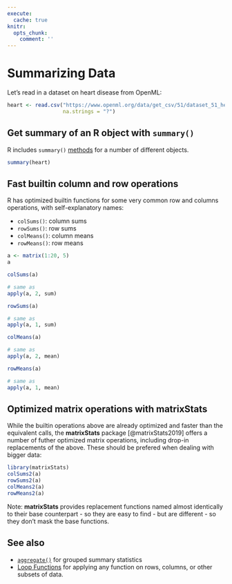 ```yaml
---
execute:
  cache: true
knitr:
  opts_chunk: 
    comment: ''
---
```

# Summarizing Data {#summarize}

Let's read in a dataset on heart disease from OpenML:

```r
heart <- read.csv("https://www.openml.org/data/get_csv/51/dataset_51_heart-h.arff",
                  na.strings = "?")
```

## Get summary of an R object with `summary()`

R includes `summary()` [methods](#s3methods) for a number of different objects. 

```r
summary(heart)
```

## Fast builtin column and row operations

R has optimized builtin functions for some very common row and columns
operations, with self-explanatory names:

* `colSums()`: column sums
* `rowSums()`: row sums
* `colMeans()`: column means
* `rowMeans()`: row means

```r
a <- matrix(1:20, 5)
a
```

```r
colSums(a)

# same as
apply(a, 2, sum)
```

```r
rowSums(a)

# same as
apply(a, 1, sum)
```

```r
colMeans(a)

# same as
apply(a, 2, mean)
```

```r
rowMeans(a)

# same as
apply(a, 1, mean)
```

## Optimized matrix operations with **matrixStats**

While the builtin operations above are already optimized and faster than the 
equivalent calls, the **matrixStats** package [@matrixStats2019] offers a 
number of futher optimized matrix operations, including drop-in replacements of 
the above. These should be prefered when dealing with bigger data:

```r
library(matrixStats)
colSums2(a)
rowSums2(a)
colMeans2(a)
rowMeans2(a)
```

Note: **matrixStats** provides replacement functions named almost identically 
to their base counterpart - so they are easy to find - but are different - so 
they don't mask the base functions.


## See also

- [`aggregate()`](#sec-aggregate) for grouped summary statistics
- [Loop Functions](#sec-loopfns) for applying any function on rows, 
columns, or other subsets of data. 
